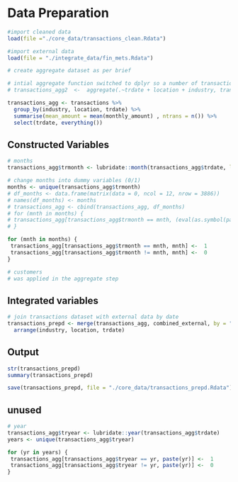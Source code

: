 # Data Preparation

```r
#import cleaned data
load(file ="./core_data/transactions_clean.Rdata")

#import external data
load(file = "./integrate_data/fin_mets.Rdata")

# create aggregate dataset as per brief

# intial aggregate function switched to dplyr so a number of transactions summarised can be appeneded 
# transactions_agg2  <-  aggregate(.~trdate + location + industry, transactions[-2], FUN = mean)

transactions_agg <- transactions %>% 
  group_by(industry, location, trdate) %>%
  summarise(mean_amount = mean(monthly_amount) , ntrans = n()) %>% 
  select(trdate, everything())
```

## Constructed Variables
```r
# months
transactions_agg$trmonth <- lubridate::month(transactions_agg$trdate, label = TRUE, abbr = TRUE)

# change months into dummy variables (0/1)
months <- unique(transactions_agg$trmonth)
# df_months <- data.frame(matrix(data = 0, ncol = 12, nrow = 3886))
# names(df_months) <- months
# transactions_agg <- cbind(transactions_agg, df_months)
# for (mnth in months) {
# transactions_agg[transactions_agg$trmonth == mnth, (eval(as.symbol(paste("transactions_agg", mnth, sep="$"))] <-  1
# }

for (mnth in months) {
 transactions_agg[transactions_agg$trmonth == mnth, mnth] <-  1
 transactions_agg[transactions_agg$trmonth != mnth, mnth] <-  0
}

# customers
# was applied in the aggregate step
```

## Integrated variables
```r
# join transactions dataset with external data by date
transactions_prepd <- merge(transactions_agg, combined_external, by = "trdate") %>% 
  arrange(industry, location, trdate)
```

## Output
```r
str(transactions_prepd)
summary(transactions_prepd)

save(transactions_prepd, file = "./core_data/transactions_prepd.Rdata")
```

## unused

```r
# year
transactions_agg$tryear <- lubridate::year(transactions_agg$trdate)
years <- unique(transactions_agg$tryear)

for (yr in years) {
 transactions_agg[transactions_agg$tryear == yr, paste(yr)] <-  1
 transactions_agg[transactions_agg$tryear != yr, paste(yr)] <-  0
}
```

